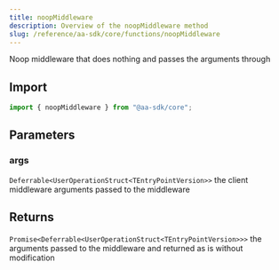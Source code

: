 ```yaml
---
title: noopMiddleware
description: Overview of the noopMiddleware method
slug: /reference/aa-sdk/core/functions/noopMiddleware
---
```



Noop middleware that does nothing and passes the arguments through

## Import

```ts
import { noopMiddleware } from "@aa-sdk/core";
```

## Parameters

### args

`Deferrable<UserOperationStruct<TEntryPointVersion>>`
the client middleware arguments passed to the middleware

## Returns

`Promise<Deferrable<UserOperationStruct<TEntryPointVersion>>>`
the arguments passed to the middleware and returned as is without modification
